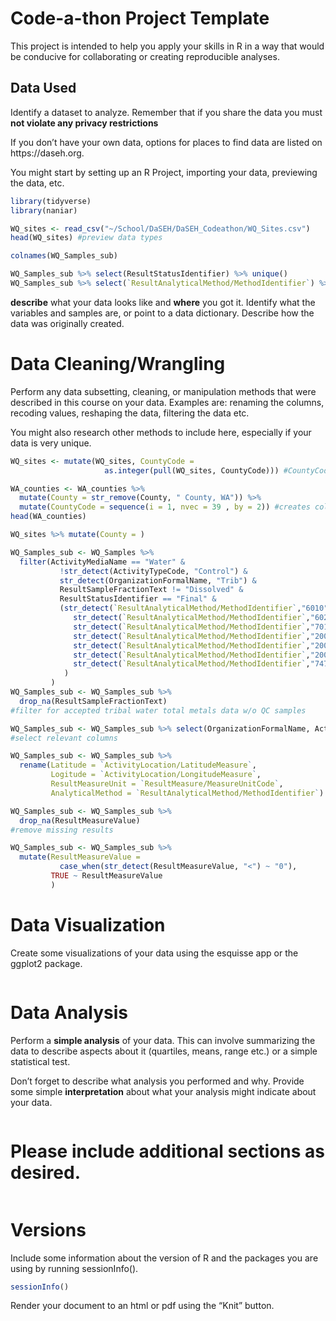 # Code-a-thon Project Template

This project is intended to help you apply your skills in R in a way that would be conducive for collaborating or creating reproducible analyses.


## Data Used

Identify a dataset to analyze. Remember that if you share the data you must **not violate any privacy restrictions**

If you don't have your own data, options for places to find data are listed on https://daseh.org.

You might start by setting up an R Project, importing your data, previewing the data, etc. 

```r
library(tidyverse)
library(naniar)

WQ_sites <- read_csv("~/School/DaSEH/DaSEH_Codeathon/WQ_Sites.csv")
head(WQ_sites) #preview data types

colnames(WQ_Samples_sub)

WQ_Samples_sub %>% select(ResultStatusIdentifier) %>% unique()
WQ_Samples_sub %>% select(`ResultAnalyticalMethod/MethodIdentifier`) %>% unique()


```

**describe** what your data looks like and **where** you got it. Identify what the variables and samples are, or point to a data dictionary. Describe how the data was originally created. 


# Data Cleaning/Wrangling

Perform any data subsetting, cleaning, or manipulation methods that were described in this course on your data. Examples are: renaming the columns, recoding values, reshaping the data, filtering the data etc. 

You might also research other methods to include here, especially if your data is very unique.

```r
WQ_sites <- mutate(WQ_sites, CountyCode = 
                     as.integer(pull(WQ_sites, CountyCode))) #CountyCodes to integers

WA_counties <- WA_counties %>% 
  mutate(County = str_remove(County, " County, WA")) %>% 
  mutate(CountyCode = sequence(i = 1, nvec = 39 , by = 2)) #creates col to associate counties with numeric code
head(WA_counties)

WQ_sites %>% mutate(County = )

WQ_Samples_sub <- WQ_Samples %>% 
  filter(ActivityMediaName == "Water" &
           !str_detect(ActivityTypeCode, "Control") &
           str_detect(OrganizationFormalName, "Trib") & 
           ResultSampleFractionText != "Dissolved" & 
           ResultStatusIdentifier == "Final" & 
           (str_detect(`ResultAnalyticalMethod/MethodIdentifier`,"6010")|
              str_detect(`ResultAnalyticalMethod/MethodIdentifier`,"6020")| 
              str_detect(`ResultAnalyticalMethod/MethodIdentifier`,"7010")| 
              str_detect(`ResultAnalyticalMethod/MethodIdentifier`,"200.7")| 
              str_detect(`ResultAnalyticalMethod/MethodIdentifier`,"200.8")|
              str_detect(`ResultAnalyticalMethod/MethodIdentifier`,"200.9")|
              str_detect(`ResultAnalyticalMethod/MethodIdentifier`,"7470")
            )
         ) 
WQ_Samples_sub <- WQ_Samples_sub %>%
  drop_na(ResultSampleFractionText) 
#filter for accepted tribal water total metals data w/o QC samples

WQ_Samples_sub <- WQ_Samples_sub %>% select(OrganizationFormalName, ActivityStartDate, ProjectName, MonitoringLocationName, `ActivityLocation/LatitudeMeasure`, `ActivityLocation/LongitudeMeasure`, ResultIdentifier, CharacteristicName, ResultMeasureValue, `ResultMeasure/MeasureUnitCode`, `ResultAnalyticalMethod/MethodIdentifier`)
#select relevant columns

WQ_Samples_sub <- WQ_Samples_sub %>%
  rename(Latitude = `ActivityLocation/LatitudeMeasure`, 
         Logitude = `ActivityLocation/LongitudeMeasure`,
         ResultMeasureUnit = `ResultMeasure/MeasureUnitCode`,
         AnalyticalMethod = `ResultAnalyticalMethod/MethodIdentifier`)

WQ_Samples_sub <- WQ_Samples_sub %>%
  drop_na(ResultMeasureValue)
#remove missing results

WQ_Samples_sub <- WQ_Samples_sub %>%
  mutate(ResultMeasureValue = 
           case_when(str_detect(ResultMeasureValue, "<") ~ "0"),
         TRUE ~ ResultMeasureValue
         )
```


# Data Visualization

Create some visualizations of your data using the esquisse app or the ggplot2 package.

```r

```


# Data Analysis

Perform a **simple analysis** of your data. This can involve summarizing the data to describe aspects about it (quartiles, means, range etc.) or a simple statistical test. 

Don't forget to describe what analysis you performed and why. Provide some simple **interpretation** about what your analysis might indicate about your data.

```r

```


# Please include additional sections as desired.

```r

```


# Versions

Include some information about the version of R and the packages you are using by running sessionInfo().

```r
sessionInfo()
```

Render your document to an html or pdf using the "Knit" button.
